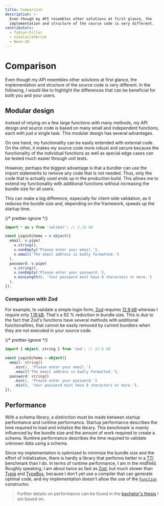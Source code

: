 ```yaml
---
title: Comparison
description: >-
  Even though my API resembles other solutions at first glance, the
  implementation and structure of the source code is very different.
contributors:
  - fabian-hiller
  - nikolailehbrink
  - Neon-20
---
```


# Comparison

Even though my API resembles other solutions at first glance, the implementation and structure of the source code is very different. In the following, I would like to highlight the differences that can be beneficial for both you and your users.

## Modular design

Instead of relying on a few large functions with many methods, my API design and source code is based on many small and independent functions, each with just a single task. This modular design has several advantages.

On one hand, my functionality can be easily extended with external code. On the other, it makes my source code more robust and secure because the functionality of the individual functions as well as special edge cases can be tested much easier through unit tests.

However, perhaps the biggest advantage is that a bundler can use the import statements to remove any code that is not needed. Thus, only the code that is actually used ends up in the production build. This allows me to extend my functionality with additional functions without increasing the bundle size for all users.

This can make a big difference, especially for client-side validation, as it reduces the bundle size and, depending on the framework, speeds up the startup time.

{/* prettier-ignore */}
```ts
import * as v from 'valibot'; // 1.19 kB

const LoginSchema = v.object({
  email: v.pipe(
    v.string(),
    v.nonEmpty('Please enter your email.'),
    v.email('The email address is badly formatted.')
  ),
  password: v.pipe(
    v.string(),
    v.nonEmpty('Please enter your password.'),
    v.minLength(8, 'Your password must have 8 characters or more.')
  ),
});
```

### Comparison with Zod

For example, to validate a simple login form, [Zod](https://zod.dev/) requires [12.9 kB](https://bundlejs.com/?q=zod&treeshake=%5B%7B+object%2Cstring+%7D%5D) whereas I require only [1.19 kB](https://bundlejs.com/?q=valibot&treeshake=%5B%7B+email%2CminLength%2Cobject%2Cstring%2Cpipe+%7D%5D). That's a 92 % reduction in bundle size. This is due to the fact that Zod's functions have several methods with additional functionalities, that cannot be easily removed by current bundlers when they are not executed in your source code.

{/* prettier-ignore */}
```ts
import { object, string } from 'zod'; // 12.9 kB

const LoginSchema = object({
  email: string()
    .min(1, 'Please enter your email.')
    .email('The email address is badly formatted.'),
  password: string()
    .min(1, 'Please enter your password.')
    .min(8, 'Your password must have 8 characters or more.'),
});
```

## Performance

With a schema library, a distinction must be made between startup performance and runtime performance. Startup performance describes the time required to load and initialize the library. This benchmark is mainly influenced by the bundle size and the amount of work required to create a schema. Runtime performance describes the time required to validate unknown data using a schema.

Since my implementation is optimized to minimize the bundle size and the effort of initialization, there is hardly a library that performs better in a [TTI](https://web.dev/articles/tti) benchmark than I do. In terms of runtime performance, I am in the midfield. Roughly speaking, I am about twice as fast as [Zod](https://zod.dev/), but much slower than [Typia](https://typia.io/) and [TypeBox](https://github.com/sinclairzx81/typebox), because I don't yet use a compiler that can generate optimal code, and my implementation doesn't allow the use of the [`Function`](https://developer.mozilla.org/en-US/docs/Web/JavaScript/Reference/Global_Objects/Function/Function) constructor.

> Further details on performance can be found in the [bachelor's thesis](/thesis.pdf) I am based on.
